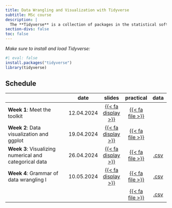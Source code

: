 ```yaml
---
title: Data Wrangling and Visualization with Tidyverse
subtitle: MSc course 
description: |
  The **Tidyverse** is a collection of packages in the statistical software R that provides a consistent and efficient framework for data manipulation, exploration, and visualization. It emphasizes using tidy data principles and functional programming techniques to simplify and streamline data analysis workflows. This course provides structured guidance on how to use tidyverse tools to simplify data importing, cleaning, processing and visualization. This is illustrated using realistic worked examples throughout the course.
section-divs: false
toc: false
---
```



:::{.highlight}
*Make sure to install and load Tidyverse:*
```r
#| eval: false
install.packages("tidyverse")
library(tidyverse)
```
:::


## Schedule

|                                                    | date       |slides  | practical | data | 
|----------------------------------------------------|------------|:------:|:---------:|:---------:|
| **Week 1**: Meet the toolkit | 12.04.2024 | [{{< fa display >}}](https://termehs.github.io/tidy01-meet-the-toolkit)  |  [{{< fa file >}}](material/bechdel.qmd)  | |
| **Week 2**:  Data visualization and ggplot  | 19.04.2024 | [{{< fa display >}}](https://termehs.github.io/tidy02-data-viz-ggplot)  |  [{{< fa file >}}](material/starwars.qmd)   |  |
| **Week 3**:  Visualizing numerical and categorical data | 26.04.2024 | [{{< fa display >}}](https://termehs.github.io/tidy03-data-viz-num-cat)  |  [{{< fa file >}}](material/plastic-waste.qmd)   |  [.csv](material/data/plastic-waste.csv)|
| **Week 4**:  Grammar of data wrangling I| 10.05.2024 | [{{< fa display >}}](https://termehs.github.io/tidy04-grammar-wrangle-single-df)  |  [{{< fa file >}}](material/hotels-datawrangling.qmd)   |  [.csv](material/data/hotels.csv)|
|  | | |  [{{< fa file >}}](material/nobel-laureates.qmd)   |  [.csv](material/data/nobel.csv)|